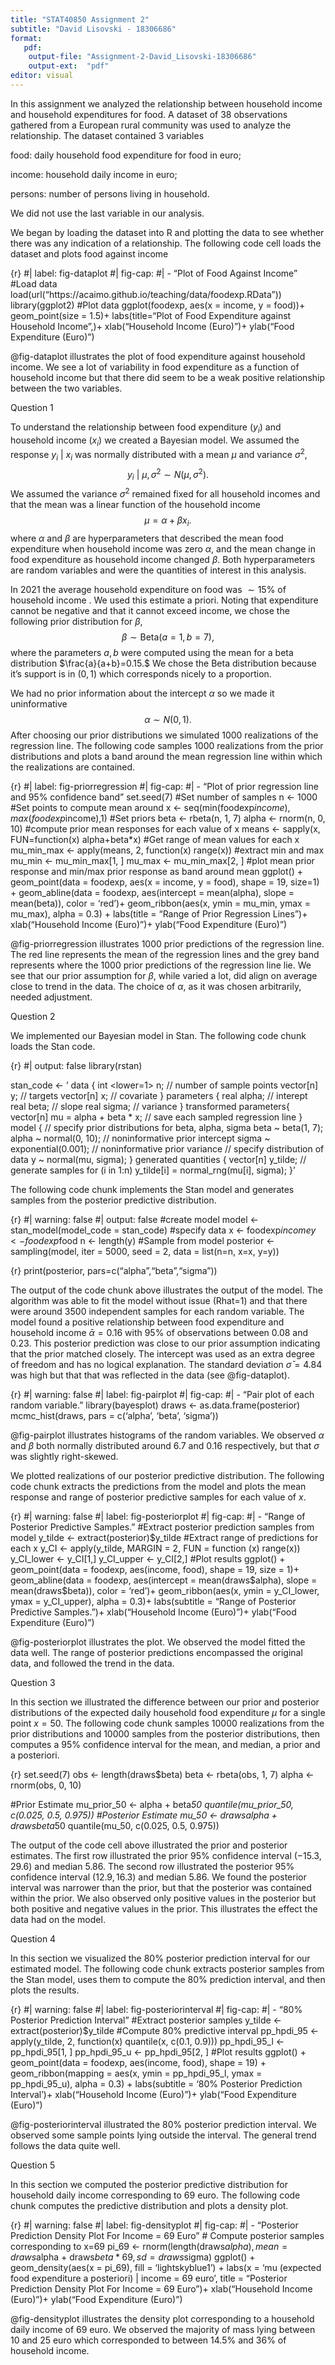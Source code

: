 ```yaml
---
title: "STAT40850 Assignment 2"
subtitle: "David Lisovski - 18306686"
format: 
   pdf: 
    output-file: "Assignment-2-David_Lisovski-18306686"
    output-ext:  "pdf"
editor: visual
---
```


In this assignment we analyzed the relationship between household income and household expenditures for food. A dataset of 38 observations gathered from a European rural community was used to analyze the relationship. The dataset contained 3 variables

food: daily household food expenditure for food in euro;

income: household daily income in euro;

persons: number of persons living in household.

We did not use the last variable in our analysis.

We began by loading the dataset into R and plotting the data to see whether there was any indication of a relationship. The following code cell loads the dataset and plots food against income

{r}
#| label: fig-dataplot
#| fig-cap: 
#|   - "Plot of Food Against Income"
#Load data
load(url("https://acaimo.github.io/teaching/data/foodexp.RData"))
library(ggplot2)
#Plot data
ggplot(foodexp, aes(x = income, y = food))+ 
  geom_point(size = 1.5)+
  labs(title="Plot of Food Expenditure against Household Income",)+
  xlab("Household Income (Euro)")+
  ylab("Food Expenditure (Euro)")

@fig-dataplot illustrates the plot of food expenditure against household income. We see a lot of variability in food expenditure as a function of household income but that there did seem to be a weak positive relationship between the two variables.

Question 1

To understand the relationship between food expenditure ($y_i$) and household income ($x_i$) we created a Bayesian model. We assumed the response $y_i \ | \ x_i$ was normally distributed with a mean $\mu$ and variance $\sigma^2$, $$y_i \ | \ \mu,\sigma^2 \sim N(\mu,\sigma^2).$$ We assumed the variance $\sigma^2$ remained fixed for all household incomes and that the mean was a linear function of the household income $$\mu = \alpha+\beta x_i.$$ where $\alpha$ and $\beta$ are hyperparameters that described the mean food expenditure when household income was zero $\alpha$, and the mean change in food expenditure as household income changed $\beta$. Both hyperparameters are random variables and were the quantities of interest in this analysis.

In $2021$ the average household expenditure on food was $\sim15\%$ of household income . We used this estimate a priori. Noting that expenditure cannot be negative and that it cannot exceed income, we chose the following prior distribution for $\beta$, $$\beta\sim \text{Beta}(a=1,b=7),$$ where the parameters $a,b$ were computed using the mean for a beta distribution $\frac{a}{a+b}=0.15.$ We chose the Beta distribution because it's support is in $(0,1)$ which corresponds nicely to a proportion.

We had no prior information about the intercept $\alpha$ so we made it uninformative $$\alpha\sim N(0,1).$$ After choosing our prior distributions we simulated $1000$ realizations of the regression line. The following code samples $1000$ realizations from the prior distributions and plots a band around the mean regression line within which the realizations are contained.

{r}
#| label: fig-priorregression
#| fig-cap: 
#|   - "Plot of prior regression line and 95% confidence band"
set.seed(7)
#Set number of samples
n <- 1000
#Set points to compute mean around
x <- seq(min(foodexp$income),max(foodexp$income),1)
#Set priors
beta <- rbeta(n, 1, 7) 
alpha <- rnorm(n, 0, 10)
#compute prior mean responses for each value of x 
means <- sapply(x, FUN=function(x) alpha+beta*x)
#Get range of mean values for each x
mu_min_max <- apply(means,
                    2,
                    function(x) range(x))
#extract min and max
mu_min <- mu_min_max[1, ]
mu_max <- mu_min_max[2, ]
#plot mean prior response and min/max prior response as band around mean
ggplot() +
  geom_point(data = foodexp, aes(x = income, y = food), 
             shape = 19, size=1) +
  geom_abline(data = foodexp, aes(intercept = mean(alpha),
                                slope = mean(beta)), color = 'red')+
  geom_ribbon(aes(x, ymin = mu_min, ymax = mu_max),
              alpha = 0.3) +
  labs(title = "Range of Prior Regression Lines")+
  xlab("Household Income (Euro)")+
  ylab("Food Expenditure (Euro)")

@fig-priorregression illustrates $1000$ prior predictions of the regression line. The red line represents the mean of the regression lines and the grey band represents where the $1000$ prior predictions of the regression line lie. We see that our prior assumption for $\beta$, while varied a lot, did align on average close to trend in the data. The choice of $\alpha$, as it was chosen arbitrarily, needed adjustment.

Question 2

We implemented our Bayesian model in Stan. The following code chunk loads the Stan code.

{r}
#| output: false
library(rstan)

stan_code <- '
data {
  int <lower=1> n; // number of sample points
  vector[n] y;     // targets
  vector[n] x;     // covariate
}
parameters {
  real alpha; // interept
  real beta;  // slope
  real sigma; // variance
}
transformed parameters{ 
  vector[n] mu = alpha + beta * x; // save each sampled regression line
}
model {
  // specify prior distributions for beta, alpha, sigma
  beta ~ beta(1, 7);
  alpha ~ normal(0, 10);      // noninformative prior intercept
  sigma ~ exponential(0.001); // noninformative prior variance
  // specify distribution of data
  y ~ normal(mu, sigma);
}
generated quantities {
  vector[n] y_tilde; // generate samples
  for (i in 1:n) y_tilde[i] = normal_rng(mu[i], sigma); 
}'

The following code chunk implements the Stan model and generates samples from the posterior predictive distribution.

{r}
#| warning: false
#| output: false
#create model
model <- stan_model(model_code = stan_code)
#specify data
x <- foodexp$income
y <- foodexp$food
n <- length(y)
#Sample from model
posterior <- sampling(model,
                      iter = 5000,
                      seed = 2,
                      data = list(n=n, x=x, y=y))

{r}
print(posterior, pars=c("alpha","beta","sigma"))

The output of the code chunk above illustrates the output of the model. The algorithm was able to fit the model without issue (Rhat=1) and that there were around $3500$ independent samples for each random variable. The model found a positive relationship between food expenditure and household income $\bar{\alpha}=0.16$ with 95% of observations between $0.08$ and $0.23$. This posterior prediction was close to our prior assumption indicating that the prior matched closely. The intercept was used as an extra degree of freedom and has no logical explanation. The standard deviation $\bar{\sigma}=4.84$ was high but that that was reflected in the data (see @fig-dataplot).

{r}
#| warning: false
#| label: fig-pairplot
#| fig-cap: 
#|   - "Pair plot of each random variable."
library(bayesplot)
draws <- as.data.frame(posterior)
mcmc_hist(draws, pars = c('alpha', 'beta', 'sigma'))

@fig-pairplot illustrates histograms of the random variables. We observed $\alpha$ and $\beta$ both normally distributed around $6.7$ and $0.16$ respectively, but that $\sigma$ was slightly right-skewed.

We plotted realizations of our posterior predictive distribution. The following code chunk extracts the predictions from the model and plots the mean response and range of posterior predictive samples for each value of $x$.

{r}
#| warning: false
#| label: fig-posteriorplot
#| fig-cap: 
#|   - "Range of Posterior Predictive Samples."
#Extract posterior prediction samples from model
y_tilde <- extract(posterior)$y_tilde
#Extract range of predictions for each x
y_CI <- apply(y_tilde, MARGIN = 2, FUN = function (x)  range(x))
y_CI_lower <- y_CI[1,]
y_CI_upper <- y_CI[2,]
#Plot results
ggplot() +
  geom_point(data = foodexp, aes(income, food), shape = 19, size = 1)+
  geom_abline(data = foodexp, aes(intercept = mean(draws$alpha),
                                slope = mean(draws$beta)), color = 'red')+
  geom_ribbon(aes(x, ymin = y_CI_lower, ymax = y_CI_upper),
              alpha = 0.3)+
  labs(subtitle = "Range of Posterior Predictive Samples.")+
  xlab("Household Income (Euro)")+
  ylab("Food Expenditure (Euro)")

@fig-posteriorplot illustrates the plot. We observed the model fitted the data well. The range of posterior predictions encompassed the original data, and followed the trend in the data.

Question 3

In this section we illustrated the difference between our prior and posterior distributions of the expected daily household food expenditure $\mu$ for a single point $x=50$. The following code chunk samples $10000$ realizations from the prior distributions and $10000$ samples from the posterior distributions, then computes a $95\%$ confidence interval for the mean, and median, a prior and a posteriori.

{r}
set.seed(7)
obs <- length(draws$beta)
beta <- rbeta(obs, 1, 7) 
alpha <- rnorm(obs, 0, 10)

#Prior Estimate
mu_prior_50 <- alpha + beta*50
quantile(mu_prior_50, c(0.025, 0.5, 0.975))
#Posterior Estimate
mu_50 <- draws$alpha + draws$beta*50
quantile(mu_50, c(0.025, 0.5, 0.975))

The output of the code cell above illustrated the prior and posterior estimates. The first row illustrated the prior $95\%$ confidence interval $(-15.3,29.6)$ and median $5.86$. The second row illustrated the posterior 95% confidence interval $(12.9,16.3)$ and median $5.86$. We found the posterior interval was narrower than the prior, but that the posterior was contained within the prior. We also observed only positive values in the posterior but both positive and negative values in the prior. This illustrates the effect the data had on the model.

Question 4

In this section we visualized the $80\%$ posterior prediction interval for our estimated model. The following code chunk extracts posterior samples from the Stan model, uses them to compute the $80\%$ prediction interval, and then plots the results.

{r}
#| warning: false
#| label: fig-posteriorinterval
#| fig-cap: 
#|   - "80% Posterior Prediction Interval"
#Extract posterior samples
y_tilde <- extract(posterior)$y_tilde
#Compute 80% predictive interval
pp_hpdi_95 <- apply(y_tilde,
                    2,
                    function(x) quantile(x, c(0.1, 0.9)))
pp_hpdi_95_l <- pp_hpdi_95[1, ]
pp_hpdi_95_u <- pp_hpdi_95[2, ]
#Plot results
ggplot() +
  geom_point(data = foodexp, aes(income, food), shape = 19) +
  geom_ribbon(mapping = aes(x,
                            ymin = pp_hpdi_95_l,
                            ymax = pp_hpdi_95_u), alpha = 0.3) +
  labs(subtitle = '80% Posterior Prediction Interval')+
  xlab("Household Income (Euro)")+
  ylab("Food Expenditure (Euro)")

@fig-posteriorinterval illustrated the $80\%$ posterior prediction interval. We observed some sample points lying outside the interval. The general trend follows the data quite well.

Question 5

In this section we computed the posterior predictive distribution for household daily income corresponding to $69$ euro. The following code chunk computes the predictive distribution and plots a density plot.

{r}
#| warning: false
#| label: fig-densityplot
#| fig-cap: 
#|   - "Posterior Prediction Density Plot For Income = 69 Euro"
# Compute posterior samples corresponding to x=69
pi_69 <- rnorm(length(draws$alpha),
               mean=draws$alpha + draws$beta * 69, 
               sd=draws$sigma)
ggplot() + 
  geom_density(aes(x = pi_69), fill = 'lightskyblue1') +
  labs(x = 'mu (expected food expenditure a posteriori) | income = 69 euro',
       title = "Posterior Prediction Density Plot For Income = 69 Euro")+
  xlab("Household Income (Euro)")+
  ylab("Food Expenditure (Euro)")

@fig-densityplot illustrates the density plot corresponding to a household daily income of $69$ euro. We observed the majority of mass lying between $10$ and $25$ euro which corresponded to between $14.5\%$ and $36\%$ of household income.
